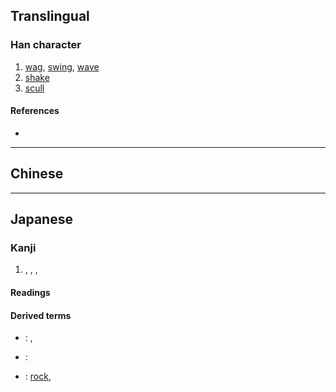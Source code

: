 {{also|搖|摇}}
{{character info/new}}
==Translingual==
{{Han simplified forms|搖|揺|摇}}

===Han character===
{{Han char|rn=64|rad=手|as=09|sn=12|four=|canj=QBMU|ids=⿰扌⿱爫𠙻}}

# [[wag]], [[swing]], [[wave]]
# [[shake]]
# [[scull]]

====References====
* {{Han ref|kx=0445.341|dkj=12445|hdz=31921.041|uh=63FA|ud=25594}}

----

==Chinese==
{{zh-see|搖|v}}

----

==Japanese==
{{ja-kanji forms|揺|搖}}

===Kanji===
{{ja-kanji|grade=c|rs=手09|kyu=搖}}

# {{l|en|shake}}, {{l|en|swing}}, {{l|en|tremble}}, {{l|en|vibrate}}

====Readings====
{{ja-readings
|goon=よう<えう
|kanon=よう<えう
|kun=ゆ-れる, ゆ-る, ゆ-らぐ, ゆ-るぐ, ゆ-さぶる, ゆ-すぶる, ゆ-する
}}

====Derived terms====
{{der-top}}
* {{ja-r|揺らぐ|ゆらぐ}}: {{l|en|shake}}, {{l|en|tremble}}
* {{ja-r|揺り籠|ゆりかご}}: {{l|en|cradle}}
* {{ja-r|揺さ振る|ゆさぶる}}: [[rock#Verb|rock]], {{l|en|jolt}}
{{der-bottom}}
